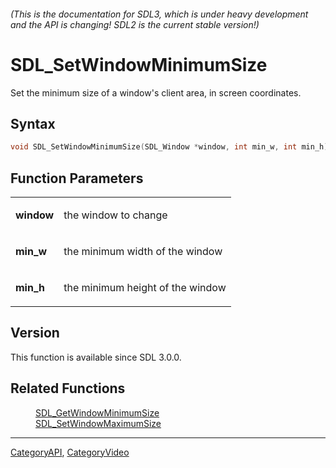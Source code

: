 ====== (This is the documentation for SDL3, which is under heavy development and the API is changing! SDL2 is the current stable version!) ======
= SDL_SetWindowMinimumSize =

Set the minimum size of a window's client area, in screen coordinates.

== Syntax ==

<syntaxhighlight lang='c'>
void SDL_SetWindowMinimumSize(SDL_Window *window, int min_w, int min_h);
</syntaxhighlight>

== Function Parameters ==

{|
|'''window'''
|the window to change
|-
|'''min_w'''
|the minimum width of the window
|-
|'''min_h'''
|the minimum height of the window
|}

== Version ==

This function is available since SDL 3.0.0.

== Related Functions ==

:[[SDL_GetWindowMinimumSize]]
:[[SDL_SetWindowMaximumSize]]

----
[[CategoryAPI]], [[CategoryVideo]]
<!-- #See the Style Guide for instructions on editing the footer. -->


